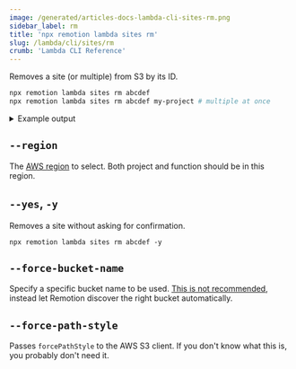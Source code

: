 ```yaml
---
image: /generated/articles-docs-lambda-cli-sites-rm.png
sidebar_label: rm
title: 'npx remotion lambda sites rm'
slug: /lambda/cli/sites/rm
crumb: 'Lambda CLI Reference'
---
```


Removes a site (or multiple) from S3 by its ID.

```bash
npx remotion lambda sites rm abcdef
npx remotion lambda sites rm abcdef my-project # multiple at once
```

<details>
  <summary>Example output</summary>
  <pre>
    Site abcdef in bucket remotionlambda-gc1w0xbfzl (14.7 MB): Delete? (Y/n): Y
    <br />
    Deleted sites/abcdef/052787b08233d85edebfc4ce4610944e.mp4
    <br />
    Deleted sites/abcdef/258.bundle.js
    <br />
    Deleted sites/abcdef/15.bundle.js
    <br />
    Deleted sites/abcdef/249.bundle.js.map
    <br />
    Deleted sites/abcdef/263.bundle.js
    <br />
    Deleted sites/abcdef/143.bundle.js
    <br />
    Deleted sites/abcdef/258.bundle.js.map
    <br />
    Deleted sites/abcdef/15.bundle.js.map
    <br />
    Deleted sites/abcdef/185.bundle.js.map
    <br />
    Deleted sites/abcdef/249.bundle.js
    <br />
    Deleted sites/abcdef/143.bundle.js.map
    <br />
    Deleted sites/abcdef/185.bundle.js
    <br />
    Deleted sites/abcdef/1f2d09019ff34eed846a5151b8561d5b.mp4
    <br />
    Deleted sites/abcdef/263.bundle.js.map
    <br />
    Deleted sites/abcdef/268.bundle.js
    <br />
    Deleted sites/abcdef/378.bundle.js.map
    <br />
    Deleted sites/abcdef/268.bundle.js.map
    <br />
    Deleted sites/abcdef/378.bundle.js
    <br />
    Deleted sites/abcdef/2b91c5234e41d3c36d4bf6df37876958.webm
    <br />
    Deleted sites/abcdef/450.bundle.js
    <br />
    Deleted sites/abcdef/46.bundle.js.map
    <br />
    Deleted sites/abcdef/46.bundle.js
    <br />
    Deleted sites/abcdef/450.bundle.js.map
    <br />
    Deleted sites/abcdef/534.bundle.js.map
    <br />
    Deleted sites/abcdef/569.bundle.js
    <br />
    Deleted sites/abcdef/3577958454aa99ad707b596f65151746.webm
    <br />
    Deleted sites/abcdef/534.bundle.js
    <br />
    Deleted sites/abcdef/575.bundle.js.map
    <br />
    Deleted sites/abcdef/575.bundle.js
    <br />
    Deleted sites/abcdef/569.bundle.js.map
    <br />
    Deleted sites/abcdef/801.bundle.js
    <br />
    Deleted sites/abcdef/7badbf53d3130d91b90c46181a2ecdc4.webm
    <br />
    Deleted sites/abcdef/801.bundle.js.map
    <br />
    Deleted sites/abcdef/873.bundle.js
    <br />
    Deleted sites/abcdef/98.bundle.js.map
    <br />
    Deleted sites/abcdef/bff822b868a2b87b31877f3606c9cc13.mp3
    <br />
    Deleted sites/abcdef/873.bundle.js.map
    <br />
    Deleted sites/abcdef/98.bundle.js
    <br />
    Deleted sites/abcdef/a2f36e3a48b4989e0da1fea9959fb35f.mp3
    <br />
    Deleted sites/abcdef/bundle.js
    <br />
    Deleted sites/abcdef/bundle.js.map
    <br />
    Deleted sites/abcdef/a7d87d9934059032eebb9c1536378a2a.webm
    <br />
    Deleted sites/abcdef/index.html
    <br />
    Deleted site abcdef and freed up 14.7 MB.
    <br />
  </pre>
</details>

## `--region`

The [AWS region](/docs/lambda/region-selection) to select. Both project and function should be in this region.

## `--yes`, `-y`

Removes a site without asking for confirmation.

```
npx remotion lambda sites rm abcdef -y
```

## `--force-bucket-name`<AvailableFrom v="3.3.42" />

Specify a specific bucket name to be used. [This is not recommended](/docs/lambda/multiple-buckets), instead let Remotion discover the right bucket automatically.

## `--force-path-style`<AvailableFrom v="4.0.202" />

Passes `forcePathStyle` to the AWS S3 client. If you don't know what this is, you probably don't need it.
